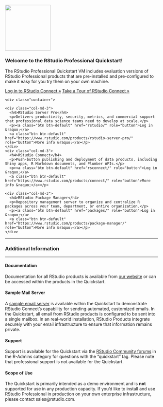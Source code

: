 <!--html_preserve-->
<script>
$(function () {
  $('[data-toggle="tooltip"]').tooltip()
})
</script>
<!--/html_preserve-->

<!--html_preserve-->
<div class="jumbotron">
  <p><img src="images/rstudio-logo.png" width="150px"></p>
  <h3>Welcome to the RStudio Professional Quickstart!</h3>
  <p>The RStudio Professional Quickstart VM includes evaluation versions of RStudio Professional products that are pre-installed and pre-configured to make it easy for you try them on your own machine.</p>
  <p>
  <a class="btn btn-primary btn-lg" href="rsconnect/" role="button" data-toggle="tooltip" data-placement="bottom" title="Default Username: rstudio Default Password: rstudio">Log in to RStudio Connect &raquo;</a>
  <a class="btn btn-primary btn-lg" href="tour.html" role="button">Take a Tour of RStudio Connect &raquo;</a>
  </p>
</div>
<!--/html_preserve-->

<!--html_preserve-->
    <div class="container">
  <div class="row">
    <div class="col-md-3">
      <h4>RStudio Server Pro</h4>
      <p>Delivers productivity, security, metrics, and commercial support that professional data science teams need to develop at scale.</p>
      <p><a class="btn btn-default" href="rstudio/" role="button">Log in &raquo;</a>
      <a class="btn btn-default" href="https://www.rstudio.com/products/rstudio-server-pro/" role="button">More info &raquo;</a></p>
    </div>
    <div class="col-md-3">
      <h4>RStudio Connect</h4>
      <p>Push-button publishing and deployment of data products, including Shiny apps, R Markdown documents, and Plumber APIs.</p>
      <p><a class="btn btn-default" href="rsconnect/" role="button">Log in &raquo;</a>
      <a class="btn btn-default" href="https://www.rstudio.com/products/connect/" role="button">More info &raquo;</a></p>
   </div>
    <div class="col-md-3">
      <h4>RStudio Package Manager</h4>
      <p>Repository management server to organize and centralize R packages across your team, department, or entire organization.</p>
      <p><a class="btn btn-default" href="packages/" role="button">Log in &raquo;</a>
      <a class="btn btn-default" href="https://www.rstudio.com/products/package-manager/" role="button">More info &raquo;</a></p>
    </div>
  </div>
</div>
<hr>
<!--/html_preserve-->

### Additional Information

<hr>

#### Documentation

Documentation for all RStudio products is available from [our website](http://docs.rstudio.com/) or can be accessed within the products in the Quickstart.

#### Sample Mail Server
  
A [sample email server](webmail/) is available within the Quickstart to demonstrate RStudio Connect’s capability for sending automated, customized emails. In the Quickstart, all email from RStudio products is configured to be sent into a single mailbox. In an real-world installation, RStudio Products integrate securely with your email infrastructure to ensure that information remains private.

#### Support

Support is available for the Quickstart via the [RStudio Community forums](https://community.rstudio.com/tags/c/r-admin/quickstart) in the R-Admins category for questions with the "quickstart" tag. Please note that professional support is not available for the Quickstart.

#### Scope of Use

The Quickstart is primarily intended as a demo environment and is **not** supported for use in any production capacity. If you'd like to install and use RStudio Professional in production on your own enterprise infrastructure, please contact sales@rstudio.com.


